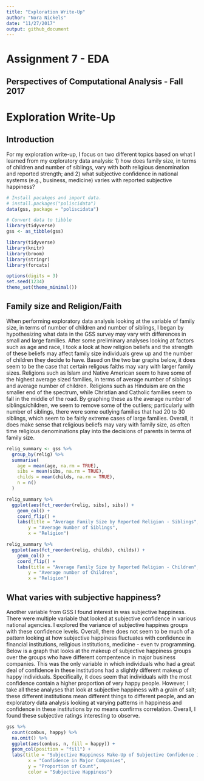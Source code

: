 ```yaml
---
title: "Exploration Write-Up"
author: "Nora Nickels"
date: "11/27/2017"
output: github_document
---
```


# Assignment 7 - EDA
## Perspectives of Computational Analysis - Fall 2017

# Exploration Write-Up

## Introduction

For my exploration write-up, I focus on two different topics based on what I learned from my exploratory data analysis: 1) how does family size, in terms of children and number of siblings, vary with both religious denomination and reported strength; and 2) what subjective confidence in national systems (e.g., business, medicine) varies with reported subjective happiness?  

```r

# Install pacakges and import data. 
# install.packages("poliscidata")
data(gss, package = "poliscidata")

# Convert data to tibble
library(tidyverse)
gss <- as_tibble(gss)

library(tidyverse)
library(knitr)
library(broom)
library(stringr)
library(forcats)

options(digits = 3)
set.seed(1234)
theme_set(theme_minimal())

```

## Family size and Religion/Faith

When performing exploratory data analysis looking at the variable of family size, in terms of number of children and number of siblings, I began by hypothesizing what data in the GSS survey may vary with differences in small and large families. After some preliminary analyses looking at factors such as age and race, I took a look at how religion beliefs and the strength of these beliefs may affect family size individuals grew up and the number of children they decide to have. Based on the two bar graphs below, it does seem to be the case that certain religous faiths may vary with larger family sizes. Religions such as Islam and Native American seem to have some of the highest average sized families, in terms of average number of siblings and average number of children. Religions such as Hinduism are on the smaller end of the spectrum, while Christian and Catholic families seem to fall in the middle of the road. By graphing these as the average number of siblings/children, we seem to remove some of the outliers; particularly with number of siblings, there were some outlying families that had 20 to 30 siblings, which seem to be fairly extreme cases of large families. Overall, it does make sense that religious beliefs may vary with family size, as often time religious denominations play into the decisions of parents in terms of family size.

```r

relig_summary <- gss %>%
  group_by(relig) %>%
  summarise(
    age = mean(age, na.rm = TRUE),
    sibs = mean(sibs, na.rm = TRUE),
    childs = mean(childs, na.rm = TRUE),
    n = n()
  )

relig_summary %>%
  ggplot(aes(fct_reorder(relig, sibs), sibs)) +
    geom_col() +
    coord_flip() +
    labs(title = "Average Family Size by Reported Religion - Siblings",
        y = "Average Number of Siblings",
        x = "Religion")

relig_summary %>%
  ggplot(aes(fct_reorder(relig, childs), childs)) +
    geom_col() +
    coord_flip() +
    labs(title = "Average Family Size by Reported Religion - Children",
        y = "Average number of Children",
        x = "Religion")

```

## What varies with subjective happiness?

Another variable from GSS I found interest in was subjective happiness. There were multiple variable that looked at subjective confidence in various national agencies. I explored the variance of subjective happines groups with these confidence levels. Overall, there does not seem to be much of a pattern looking at how subjective happiness fluctuates with confidence in financial institutions, religious institutions, medicine - even tv programming. Below is a graph that looks at the makeup of subjective happiness groups over the groups who have different compentence in major business companies. This was the only variable in which individuals who had a great deal of confidence in these institutions had a slightly different makeup of happy individuals. Specifically, it does seem that individuals with the most confidence contain a higher proportion of very happy people. However, I take all these analyses that look at subjective happiness with a grain of salt; these different institutions mean different things to different people, and an exploratory data analysis looking at varying patterns in happiness and confidence in these institutions by no means confirms correlation. Overall, I found these subjective ratings interesting to observe.  

```r

gss %>%
  count(conbus, happy) %>%
  na.omit() %>%
  ggplot(aes(conbus, n, fill = happy)) +
  geom_col(position = "fill") +
  labs(title = "Subjective Happiness Make-Up of Subjective Confidence in Major Companies",
        x = "Confidence in Major Companies",
        y = "Proportion of Count",
        color = "Subjective Happiness")

```


